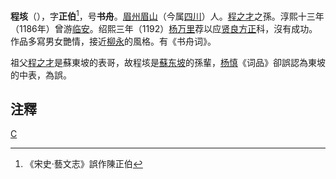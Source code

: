 '''程垓'''（{{bd|？||？||catIdx=C程}}），字'''正伯'''<ref>《宋史·藝文志》誤作陳正伯</ref>，号'''书舟'''。[[眉州|眉州]][[眉山|眉山]]（今属[[四川|四川]]）人。[[程之才|程之才]]之孫。淳熙十三年（1186年）曾游[[临安|临安]]。绍熙三年（1192）[[杨万里|杨万里]]荐以应[[贤良方正|贤良方正]]科，沒有成功。作品多寫男女艷情，接近[[柳永|柳永]]的風格。有《书舟词》。

祖父[[程之才|程之才]]是蘇東坡的表哥，故程垓是[[蘇东坡|蘇东坡]]的孫輩，[[杨慎|杨慎]]《词品》卻誤認為東坡的中表，為誤。

== 注釋 ==
{{reflist}}
[[category:宋朝詩人|C]]